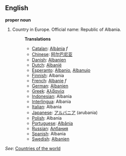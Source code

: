 ==English==

'''proper noun'''

# Country in Europe. Official name: Republic of Albania.
#:'''Translations'''
#:*[[Catalan]]: [[Albània]] ''f''
#:*[[Chinese]]: [[阿尔巴尼亚]]
#:*[[Danish]]: [[Albanien]]
#:*[[Dutch]]: [[Albanië]]
#:*[[Esperanto]]: [[Albanio]], [[Albanujo]]
#:*[[Finnish]]: Albania
#:*[[French]]: [[Albanie]] ''f''
#:*[[German]]: [[Albanien]]
#:*[[Greek]]: [[Αλβανία]]
#:*[[Indonesian]]: Albania
#:*[[Interlingua]]: Albania
#:*[[Italian]]: Albania
#:*[[Japanese]]: [[アルバニア]] (arubania)
#:*[[Polish]]: Albania
#:*[[Portuguese]]: [[Albânia]]
#:*[[Russian]]: [[Албания]]
#:*[[Spanish]]: Albania
#:*[[Swedish]]: [[Albanien]]

''See'': [[Countries of the world]]